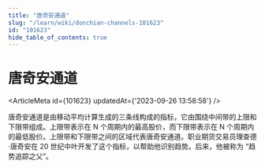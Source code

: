 ```yaml
---
title: "唐奇安通道"
slug: "/learn/wiki/donchian-channels-101623"
id: "101623"
hide_table_of_contents: true
---
```



# 唐奇安通道

<ArticleMeta id={101623} updatedAt={'2023-09-26 13:58:58'} />
<div className='border-solid border-b border-t-0 my-4 border-[var(--ifm-color-gray-300)]' />

唐奇安通道是由移动平均计算生成的三条线构成的指标，它由围绕中间带的上限和下限带组成。上限带表示在 N 个周期内的最高股价，而下限带表示在 N 个周期内的最低股价。上限带和下限带之间的区域代表唐奇安通道。职业期货交易员理查德·唐奇安在 20 世纪中叶开发了这个指标，以帮助他识别趋势。后来，他被称为 “趋势追踪之父”。
